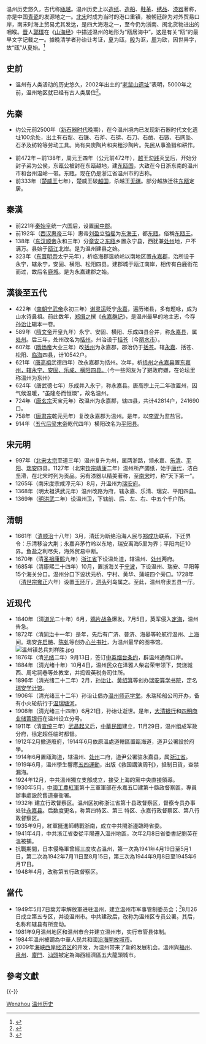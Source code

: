 温州历史悠久，古代称[[瓯越|瓯越]]。温州历史上以[[造纸|造纸]]、[[造船|造船]]、[[鞋革|鞋革]]、[[绣品|绣品]]、[[漆器|漆器]]著称，亦是中国[[青瓷|青瓷]]的发源地之一。[[北宋|北宋]]时成为当时的港口重镇，被朝廷辟为对外贸易口岸，南宋时海上贸易尤其发达，是四大海港之一，至今仍为浙南、闽北货物进出的咽喉。[[東晉|晋]]人[[郭璞|郭璞]]在《[[山海经|山海经]]》中描述温州的地形为“瓯居海中”，这是有关“瓯”的最早文字记载之一。據晚清学者孙诒让考证，[[夏|夏]]为瓯，[[殷|殷]]为沤，[[周|周]]为欧，因世异字，故“瓯”从夏始。<ref>{{Cite news |url=http://www.xinhuanet.com/politics/2016-03/28/c_128838314.htm |title=温州文博会力秀“瓯越工匠”-新华网 |accessdate=2021-11-12 |archive-date=2021-11-12 |archive-url=https://web.archive.org/web/20211112012229/http://www.xinhuanet.com/politics/2016-03/28/c_128838314.htm |dead-url=no }}</ref>
== 史前 ==
*温州有人类活动的历史悠久，2002年出土的“[[老鼠山遗址|老鼠山遗址]]”表明，5000年之前，温州地区就已经有古人类居住<ref>{{cite web|url=http://www.wzrb.com.cn/system/2010/05/22/101910783.shtml|title=老鼠山遗址：史前温州人的探寻遥望|publisher=温州日报网|date=2010-05-22|accessdate=2012-01-01|language=zh-cn|deadurl=yes|archiveurl=https://web.archive.org/web/20140829181722/http://www.wzrb.com.cn/system/2010/05/22/101910783.shtml|archivedate=2014-08-29}}</ref>。
== 先秦 ==

*约公元前2500年（[[新石器时代|新石器时代]]晚期），在今温州境内已发现新石器时代文化遗址100余处，出土有石犁、石镰、石斧、石锛、石刀、石凿、石镞、石网坠、石矛及纺轮等劳动工具。尚有夹炭陶片和夹粗沙陶片。先民从事渔猎和耕作。

*前472年－前138年，周元王四年（公元前472年），[[越|越]]王[[勾践|勾践]]灭[[吴|吴]]后，开始分封子弟为公侯，东瓯公被封在东瓯越地，建[[东瓯国|东瓯国]]，大致在今日浙东南的温州市和台州温岭一带。东瓯，现在仍是浙江省温州市的古称。
*前333年（[[楚威王|楚威王]]七年），楚威王破[[越国|越国]]，杀越王[[无疆|无疆]]。部分越族迁往[[东瓯|东瓯]]定居。

== 秦漢 ==
*前221年[[秦始皇|秦始皇]]统一六国后，设置[[闽中郡|闽中郡]]。
*前192年（[[西汉|西汉]][[惠帝|惠帝]]三年）惠帝[[刘盈|刘盈]]立[[驺摇|驺摇]]为[[东海王|东海王]]，都[[东瓯|东瓯]]，俗稱[[东瓯王|东瓯王]]。
*138年（[[东汉|东汉]][[顺帝|顺帝]]永和三年）分[[章安|章安]]之[[东瓯|东瓯]]乡置永宁县，西犹兼[[处州|处州]]地，户不满万。县始于[[瓯江|瓯江]]北岸。是为温州建县之始。
*323年（[[东晋|东晋]][[晉明帝|明帝]]太宁元年），析临海郡温峤岭以南地区置[[永嘉郡|永嘉郡]]，治所设于永宁，辖永宁，安固、横阳、松阳四县。建郡城于瓯江南岸，相传有白鹿衔花而过，故后名[[鹿城|鹿城]]。是为永嘉建郡之始。
==漢後至五代==
*422年（[[南朝|南朝]][[宁武帝|宁武帝]]永初三年）[[谢灵运|谢灵运]]贬宁[[永嘉|永嘉]]，遍历诸县，多有题咏，成为山水诗鼻祖。前此数年，[[郑缉之|郑缉之]]撰《[[永嘉群记|永嘉群记]]》，是温州最早的地主志，今存[[孙诒让|孙诒让]]辑本一卷。
*589年（[[隋文帝|隋文帝]]开皇九年）永宁、安固、横阳、乐成四县合并，称[[永嘉县|永嘉县]]，属[[处州|处州]]。后三年，处州改名为[[括州|括州]]。州治设于[[括苍|括苍]]（今[[丽水市|丽水市]]）。
*607年（[[隋炀帝|隋炀帝]]大业三年）改[[括州|括州]]为永嘉郡，郡治仍于[[括苍|括苍]]。辖[[永嘉|永嘉]]、括苍、松阳、[[临海|临海]]四县，计10542户。
*621年（[[唐高祖|唐高祖]]武德四年）改永嘉郡为括州。次年，析[[括州|括州]]之[[永嘉县|永嘉县]]置[[东嘉州，辖永宁、安固、乐成、横阳四县。|东嘉州，辖永宁、安固、乐成、横阳四县。]]（今一些网友为了避政府嫌，在论坛里称温州为东州）
*624年（唐武德七年）乐成并入永宁，称永嘉县。唐高宗上元二年改置州，因气候温暖，"虽隆冬而恒燠"，故名温州。
*724年（[[唐玄宗|唐玄宗]]天宝元年）改温州为永嘉郡，辖四县，共计42814户，241690口。
*758年（[[唐肃宗|唐肃宗]]乾元元年）复改永嘉郡为温州。是年，以[[李胥|李胥]]为监盐官。
*914年（[[五代|五代]][[后梁|后梁]][[末帝|末帝]]乾代四年）横阳改名为[[平阳县|平阳县]]。
== 宋元明 ==
*997年（[[北宋|北宋]][[太宗|太宗]]至道三年）温州复升为州，属两浙路，领永嘉、[[乐清|乐清]]、[[平阳|平阳]]、[[瑞安|瑞安]]四县。1127年（北宋[[钦宗|钦宗]][[靖康|靖康]]二年）温州所产蠲纸，始于[[唐代|唐代]]，洁白坚滑，在北宋时列为贡品。另有漆器以精美著称，至[[南宋|南宋]]时，称“天下第一”。
*1265年（南宋度宗咸淳元年）8月，升温州为[[瑞安府|瑞安府]]。
*1368年（明太祖洪武元年）温州改路为府，辖永嘉、乐清、瑞安、平阳四县。
*1369年（[[明|明]][[洪武|洪武]]二年）设温州卫，下辖前、后、左、右、中五个千户所。
== 清朝 ==
*1661年（[[清|清]][[顺治|顺治]]十八年）3月，清廷为断绝沿海人民与[[郑成功|郑成功]]联系，下迁界令：乐清移治大荆；永嘉弃茅竹岭以东地，瑞安离海5里为界；平阳内迁10界。鱼盐之利尽失，海外贸易中断。
*1670年（清[[圣祖|圣祖]][[康熙|康熙]]九年）[[浙江省|浙江省]]下设温处道，辖温州、[[处州|处州]]两府。
*1685年（清康熙二十四年）10月，置浙海关于[[宁波|宁波]]，下设温州、瑞安、平阳等15个海关分口。温州分口下设状元桥、宁村、黄华、蒲岐四个旁口。1728年（[[清世宗|清世宗]][[雍正|雍正]]六年）设置[[玉环|玉环]]厅，[[洞头|洞头]]列岛属之。至此，温州府隶五县一厅。
== 近现代 ==
*1840年（清[[道光|道光]]二十年）6月，[[鸦片战争|鸦片战争]]爆发。7月5日，英军侵入[[定海|定海]]，温州告急。
*1872年（清[[同治|同治]]十一年）是年，先后有广济、普济、海晏等轮航行温州、[[上海|上海]]间。瑞安[[许启畴|许启畴]]、[[陈虬|陈虬]]等创办[[心兰书社|心兰书社]]，为温州最早的图书馆。[[File:温州镇总兵刘祥胜.jpg|thumb]]
*1876年（清[[光绪|光绪]]二年）9月13日，签订[[中英烟台条约|中英烟台条约]]，辟温州通商口岸。
*1884年（清光绪十年）10月4日，温州民众在泽雅人柴岩荣带领下，焚烧城西、周宅祠巷等处教堂，并捣毁英税务司住所。
*1896年（清光绪二十二年）2月，[[孙诒让|孙诒让]]、[[黄绍箕|黄绍箕]]等创办[[瑞安算学书院|瑞安算学书院]]，定名[[瑞安学计馆|瑞安学计馆]]。
*1906年（清光绪三十二年）孙诒让倡办[[温州中学|温州师范学堂]]。永瑞轮船公司开办，备有小火轮航行于[[温瑞塘河|温瑞塘河]]。
*1908年（清光绪三十四年）6月21日，孙诒让逝世。是年，[[大清银行|大清银行]]和[[四明商业储蓄银行|四明商业储蓄银行]]在温州设立分号。
*1911年（清[[宣统|宣统]]三年）[[武昌起义|武昌起义]]后，[[中華民國|中華民國]]建立，11月29日，温州组成军政分府，徐定超任临时都督。
*1912年2月撤道廢府，1914年6月依原溫處道轄區置甌海道，道尹公署設於府學。
*1914年6月置瓯海道，辖温州、[[处州|处州]]二府，道尹公署驻永嘉县，属[[浙江省|浙江省]]。
*1919年6月，溫州學生響應[[五四運動|五四運動]]，出版《救国講演周刊》，抵制日貨，查禁漏海。
*1924年12月，中共溫州獨立支部成立，接受上海的黨中央直接領導。
*1930年5月，[[中國工農紅軍|中國工農紅軍]]第十三軍軍部在永嘉五□建第十縣政督察區，專員辦事處設於舊道臺衙署。
*1932年 建立行政督察区。温州区初称浙江省第十县政督察区，督察专员办事处驻[[永嘉县|永嘉县]]。后数度更名，称第四特区、第三 特区、永嘉行政督察区、第八行政督察区。
*1935年9月，紅軍挺進師轉戰浙南，成立中共閩浙邊臨時省委。
*1941年4月，中共浙江省委從平陽遷入溫州地區，次年2月8日省委書記劉英在溫被捕。
*抗戰期間，日本侵略軍曾經三度攻占溫州，第一次為1941年4月19日至5月1日，第二次為1942年7月11日至8月15日，第三次為1944年9月8日至1945年6月17日。
*1948年4月，改称第五行政督察区。

== 當代 ==
*1949年5月7日葉芳率解放軍进驻溫州，建立温州市军事管制委员会；<ref>{{Cite news |url=http://dangshi.people.com.cn/n1/2017/0824/c85037-29492254.html |title=解放军赶周岩入海--党史频道-人民网 |accessdate=2021-11-12 |archive-date=2021-11-12 |archive-url=https://web.archive.org/web/20211112012215/http://dangshi.people.com.cn/n1/2017/0824/c85037-29492254.html |dead-url=no }}</ref>8月26日成立第五专区，并设温州市。中共建政后，改称为温州区专员公署。其后，名称和辖县有所变动。
*1981年9月温州地区和温州市合并建立温州市，实行市管县体制。
*1984年溫州被闢為中華人民共和國[[沿海開放城市|沿海開放城市]]。
*2009年[[海峡西岸经济区|海峡西岸经济区]]的开发，为温州带来了新的发展机会。溫州與[[福州|福州]]、[[泉州|泉州]]、[[廈門|廈門]]、[[汕頭|汕頭]]被定為海西經濟區五大龍頭城市。
== 參考文獻 ==
{{Reflist}}

{{-}}
{{温州市}}

[[Category:中国各城市历史|Wenzhou]]
[[Category:温州历史|]]